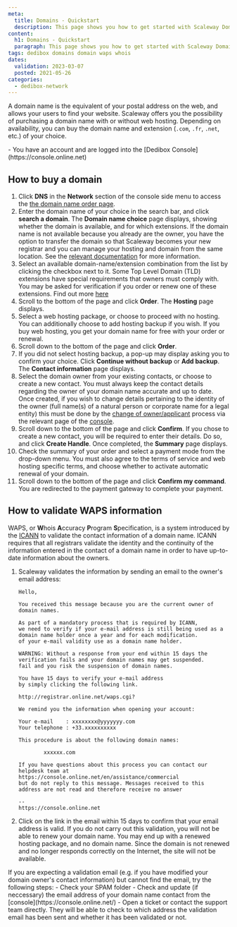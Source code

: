 ```yaml
---
meta:
  title: Domains - Quickstart
  description: This page shows you how to get started with Scaleway Domains.
content:
  h1: Domains - Quickstart
  paragraph: This page shows you how to get started with Scaleway Domains.
tags: dedibox domains domain waps whois 
dates:
  validation: 2023-03-07
  posted: 2021-05-26
categories:
  - dedibox-network
---
```


A domain name is the equivalent of your postal address on the web, and allows your users to find your website. Scaleway offers you the possibility of purchasing a domain name with or without web hosting. Depending on availability, you can buy the domain name and extension (`.com`, `.fr`, `.net`, etc.) of your choice.

<Message type="requirement">
  - You have an account and are logged into the [Dedibox Console](https://console.online.net) 
</Message>

## How to buy a domain

1. Click **DNS** in the **Network** section of the console side menu to access the [the domain name order page](https://www.scaleway.com/en/domain/).
2. Enter the domain name of your choice in the search bar, and click **search a domain**. The **Domain name choice** page displays, showing whether the domain is available, and for which extensions.
    <Message type="tip">
      If the domain name is not available because you already are the owner, you have the option to transfer the domain so that Scaleway becomes your new registrar and you can manage your hosting and domain from the same location. See the [relevant documentation](/dedibox-console/domains/how-to/transfer-domain) for more information.
    </Message>
3. Select an available domain-name/extension combination from the list by clicking the checkbox next to it.
    <Message type="note">
      Some Top Level Domain (TLD) extensions have special requirements that owners must comply with. You may be asked for verification if you order or renew one of these extensions. Find out more [here](/network/domains-and-dns/concepts/#tld-specifications-at-scaleway)
    </Message>
4. Scroll to the bottom of the page and click **Order**. The **Hosting** page displays.
5. Select a web hosting package, or choose to proceed with no hosting. You can additionally choose to add hosting backup if you wish.
    <Message type="note">
      If you buy web hosting, you get your domain name for free with your order or renewal.
    </Message>
6. Scroll down to the bottom of the page and click **Order**.
7. If you did not select hosting backup, a pop-up may display asking you to confirm your choice. Click **Continue without backup** or **Add backup**. The **Contact information** page displays.
8. Select the domain owner from your existing contacts, or choose to create a new contact.
    <Message type = "important">
      You must always keep the contact details regarding the owner of your domain name accurate and up to date. Once created, if you wish to change details pertaining to the identity of the owner (full name(s) of a natural person or corporate name for a legal entity) this must be done by the [change of owner/applicant](/dedibox-console/domains/how-to/change-ownership) process via the relevant page of the [console](https://console.online.net/fr/domain/trade).
    </Message>
9. Scroll down to the bottom of the page and click **Confirm**.
    <Message type="tip">
      If you chose to create a new contact, you will be required to enter their details. Do so, and click **Create Handle**. Once completed, the **Summary** page displays.
    </Message>
10. Check the summary of your order and select a payment mode from the drop-down menu. You must also agree to the terms of service and web hosting specific terms, and choose whether to activate automatic renewal of your domain.
11. Scroll down to the bottom of the page and click **Confirm my command**. You are redirected to the payment gateway to complete your payment.
## How to validate WAPS information

WAPS, or **W**hois **A**ccuracy **P**rogram **S**pecification, is a system introduced by the [ICANN](https://www.icann.org/) to validate the contact information of a domain name. ICANN requires that all registrars validate the identity and the continuity of the information entered in the contact of a domain name in order to have up-to-date information about the owners.

1. Scaleway validates the information by sending an email to the owner's email address:
    ```
    Hello,

    You received this message because you are the current owner of
    domain names.

    As part of a mandatory process that is required by ICANN,
    we need to verify if your e-mail address is still being used as a domain name holder once a year and for each modification. 
    of your e-mail validity use as a domain name holder.

    WARNING: Without a response from your end within 15 days the verification fails and your domain names may get suspended.
    fail and you risk the suspension of domain names.

    You have 15 days to verify your e-mail address
    by simply clicking the following link.

    http://registrar.online.net/waps.cgi?

    We remind you the information when opening your account:

    Your e-mail    : xxxxxxxx@yyyyyyy.com
    Your telephone : +33.xxxxxxxxxx

    This procedure is about the following domain names:

            xxxxxx.com

    If you have questions about this process you can contact our
    helpdesk team at https://console.online.net/en/assistance/commercial
    but do not reply to this message. Messages received to this
    address are not read and therefore receive no answer

    --
    https://console.online.net
    ```
2. Click on the link in the email within 15 days to confirm that your email address is valid.
    <Message type="important">
      If you do not carry out this validation, you will not be able to renew your domain name. You may end up with a renewed hosting package, and no domain name. Since the domain is not renewed and no longer responds correctly on the Internet, the site will not be available.
    </Message>

<Message type="tip">
  If you are expecting a validation email (e.g. if you have modified your domain owner's contact information) but cannot find the email, try the following steps:
    - Check your SPAM folder
    - Check and update (if neccessary) the email address of your domain name contact from the [console](https://console.online.net/)
    - Open a ticket or contact the support team directly. They will be able to check to which address the validation email has been sent and whether it has been validated or not.
</Message>
